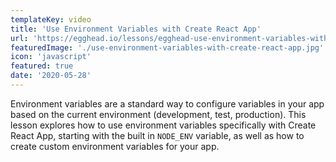 ```yaml
---
templateKey: video
title: 'Use Environment Variables with Create React App'
url: 'https://egghead.io/lessons/egghead-use-environment-variables-with-create-react-app'
featuredImage: './use-environment-variables-with-create-react-app.jpg'
icon: 'javascript'
featured: true
date: '2020-05-28'
---
```



<EggheadEmbed
  link="https://egghead.io/lessons/egghead-use-environment-variables-with-create-react-app"
  title="Use Environment Variables with Create React App"
/>

Environment variables are a standard way to configure variables in your app based on the current environment (development, test, production). This lesson explores how to use environment variables specifically with Create React App, starting with the built in `NODE_ENV` variable, as well as how to create custom environment variables for your app.
